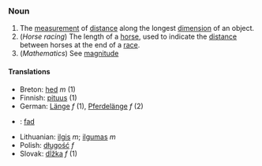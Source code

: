 ===Noun===

# The [[measurement]] of [[distance]] along the longest [[dimension]] of an object.
# (''Horse racing'') The length of a [[horse]], used to indicate the [[distance]] between horses at the end of a [[race]].
# (''Mathematics'') See [[magnitude]]
====Translations====
*Breton: [[hed]] ''m'' (1)
*Finnish: [[pituus]] (1)
*German: [[Länge]] ''f'' (1), [[Pferdelänge]] ''f'' (2)
*{{ga}}: [[fad]]
*Lithuanian: [[ilgis]] ''m''; [[ilgumas]] ''m''
*Polish: [[długość]] ''f''
*Slovak: [[dĺžka]] ''f'' (1)